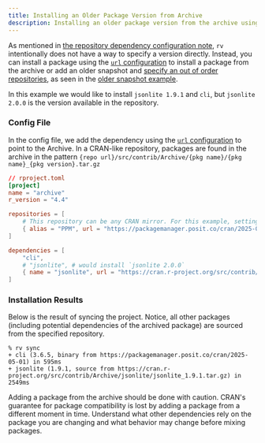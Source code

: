 ```yaml
---
title: Installing an Older Package Version from Archive
description: Installing an older package version from the archive using the `url` configuration option.
---
```



As mentioned in [the repository dependency configuration note](../../config/dependencies#repository),
`rv` intentionally does not have a way to specify a version directly. Instead, you can install a package 
using the [`url` configuration](../../config/dependencies#url) to install a package from the archive
or add an older snapshot and [specify an out of order repositories](../../config/repositories#detailed), as seen in the
[older snapshot example](../snapshot_pkgs).

In this example we would like to install `jsonlite 1.9.1` and `cli`, but `jsonlite 2.0.0` is the version available in the repository.
### Config File

In the config file, we add the dependency using the [`url` configuration](../../config/dependencies#url) to point to the Archive.
In a CRAN-like repository, packages are found in the archive in the pattern `{repo url}/src/contrib/Archive/{pkg name}/{pkg name}_{pkg version}.tar.gz`

```toml {14}
// rproject.toml
[project]
name = "archive"
r_version = "4.4"

repositories = [
    # This repository can be any CRAN mirror. For this example, setting a stable snapshot for reproducible versions.
    { alias = "PPM", url = "https://packagemanager.posit.co/cran/2025-05-01" },
]

dependencies = [
    "cli",
    # "jsonlite", # would install `jsonlite 2.0.0`
    { name = "jsonlite", url = "https://cran.r-project.org/src/contrib/Archive/jsonlite/jsonlite_1.9.1.tar.gz" },
]
```

### Installation Results
Below is the result of syncing the project. Notice, all other packages (including potential dependencies of the archived package) are sourced from the specified repository.

```shell
% rv sync
+ cli (3.6.5, binary from https://packagemanager.posit.co/cran/2025-05-01) in 595ms
+ jsonlite (1.9.1, source from https://cran.r-project.org/src/contrib/Archive/jsonlite/jsonlite_1.9.1.tar.gz) in 2549ms
```

<Aside type="note">
Adding a package from the archive should be done with caution. CRAN's guarantee for package compatibility is lost by adding a package from a 
different moment in time. Understand what other dependencies rely on the package you are changing and what behavior may change before
mixing packages.
</Aside>
